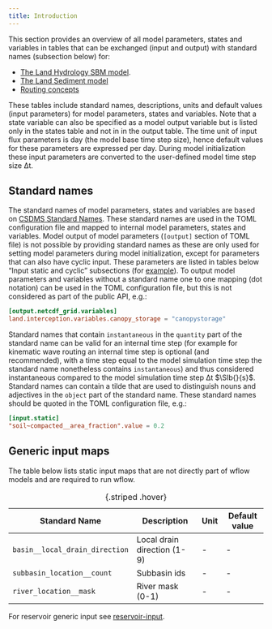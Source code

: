 ```yaml
---
title: Introduction
---
```


This section provides an overview of all model parameters, states and variables in tables
that can be exchanged (input and output) with standard names (subsection below) for:

+ [The Land Hydrology SBM model](./parameters_landhydrology_sbm.qmd).
+ [The Land Sediment model](./parameters_sediment.qmd)
+ [Routing concepts](./parameters_routing.qmd)

These tables include standard names, descriptions, units and default values (input
parameters) for model parameters, states and variables. Note that a state variable can also
be specified as a model output variable but is listed only in the states table and not in in
the output table. The time unit of input flux parameters is day (the model base time step
size), hence default values for these parameters are expressed per day. During model
initialization these input parameters are converted to the user-defined model time step size
Δt.

## Standard names
The standard names of model parameters, states and variables are based on [CSDMS Standard
Names](https://csdms.colorado.edu/wiki/CSDMS_Standard_Names). These standard names are used
in the TOML configuration file and mapped to internal model parameters, states and
variables. Model output of model parameters (`[output]` section of TOML file) is not
possible by providing standard names as these are only used for setting model parameters
during model initialization, except for parameters that can also have cyclic input. These
parameters are listed in tables below "Input static and cyclic" subsections (for
[example](./parameters_landhydrology_sbm.qmd#input-cyclic-lai)). To output model parameters
and variables without a standard name one to one mapping (dot notation) can be used in the
TOML configuration file, but this is not considered as part of the public API, e.g.:

```toml
[output.netcdf_grid.variables]
land.interception.variables.canopy_storage = "canopystorage"
```

Standard names that contain `instantaneous` in the `quantity` part of the standard name can
be valid for an internal time step (for example for kinematic wave routing an internal time
step is optional (and recommended), with a time step equal to the model simulation time step
the standard name nonetheless contains `instantaneous`) and thus considered instantaneous
compared to the model simulation time step Δt $\SIb{}{s}$. Standard names can contain a
tilde that are used to distinguish nouns and adjectives in the `object` part of the standard
name. These standard names should be quoted in the TOML configuration file, e.g.:

```toml
[input.static]
"soil~compacted__area_fraction".value = 0.2
```

## Generic input maps {#input-generic}
The table below lists static input maps that are not directly part of wflow models and are
required to run wflow. 

| Standard Name | Description | Unit | Default value |
| ---- | ----- | - | -- |
| `basin__local_drain_direction` | Local drain direction (1-9) | - | - |
| `subbasin_location__count` | Subbasin ids | - | - |
| `river_location__mask` | River mask (0-1) | - | - |
: {.striped .hover}

For reservoir generic input see [reservoir-input](./parameters_routing.qmd#input-generic-reservoir).